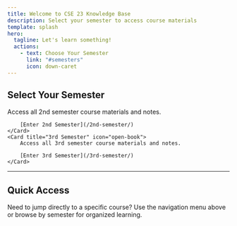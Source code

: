 ```yaml
---
title: Welcome to CSE 23 Knowledge Base
description: Select your semester to access course materials
template: splash
hero:
  tagline: Let's learn something!
  actions:
    - text: Choose Your Semester
      link: "#semesters"
      icon: down-caret
---
```


## Select Your Semester

<CardGrid stagger>
	<Card title="2nd Semester" icon="open-book">
		Access all 2nd semester course materials and notes.
		
		[Enter 2nd Semester](/2nd-semester/)
	</Card>
	<Card title="3rd Semester" icon="open-book">
		Access all 3rd semester course materials and notes.
		
		[Enter 3rd Semester](/3rd-semester/)
	</Card>
</CardGrid>

---

## Quick Access
Need to jump directly to a specific course? Use the navigation menu above or browse by semester for organized learning.